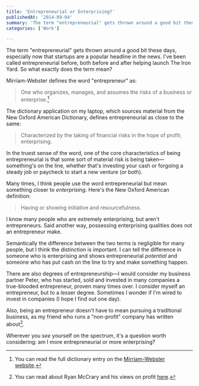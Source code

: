 ```yaml
---
title: 'Entrepreneurial or Enterprising?'
publishedAt: '2014-09-04'
summary: 'The term "entrepreneurial" gets thrown around a good bit these days, especially now that startups are a popular headline in the news. If you're trying to become an entrepreneur, take a look at these I...'
categories: ['Work']

---
```


The term "entrepreneurial" gets thrown around a good bit these days, especially now that startups are a popular headline in the news. I've been called entrepreneurial before, both before and after helping launch The Iron Yard. So what exactly does the term mean?

Mirriam-Webster defines the word "entrepreneur" as:

> One who organizes, manages, and assumes the risks of a business or enterprise.[^1]

The dictionary application on my laptop, which sources material from the New Oxford American Dictionary, defines entrepreneurial as close to the same:

> Characterized by the taking of financial risks in the hope of profit; enterprising.

In the truest sense of the word, one of the core characteristics of being entrepreneurial is that some sort of material risk is being taken—something's on the line, whether that's investing your cash or forgoing a steady job or paycheck to start a new venture (or both).

Many times, I think people use the word entrepreneurial but mean something closer to *enterprising*. Here's the New Oxford American definition:

> Having or showing initiative and resourcefulness.

I know many people who are extremely enterprising, but aren't entrepreneurs. Said another way, possessing enterprising qualities does not an entrepreneur make.

Semantically the difference between the two terms is negligible for many people, but I think the distinction is important. I can tell the difference in someone who is enterprising and shows entrepreneurial *potential* and someone who has put cash on the line to try and make something happen.

There are also degrees of entrepreneurship—I would consider my business partner Peter, who has started, sold and invested in many companies a true-blooded entrepreneur, proven many times over. I consider myself an entrepreneur, but to a lesser degree. Sometimes I wonder if I'm wired to invest in companies (I hope I find out one day).

Also, being an entrepreneur doesn't have to mean pursuing a traditional business, as my friend who runs a "non-profit" company has written about[^2].

Wherever you *see* yourself on the spectrum, it's a question worth considering: am I more entrepreneurial or more enterprising?

[^1]: You can read the full dictionary entry on the [Mirriam-Webster website](http://www.merriam-webster.com/dictionary/entrepreneurial).

[^2]: You can read about Ryan McCrary and his views on profit [here](http://www.ryanmccrary.com/chapter-2-non-profit/).
